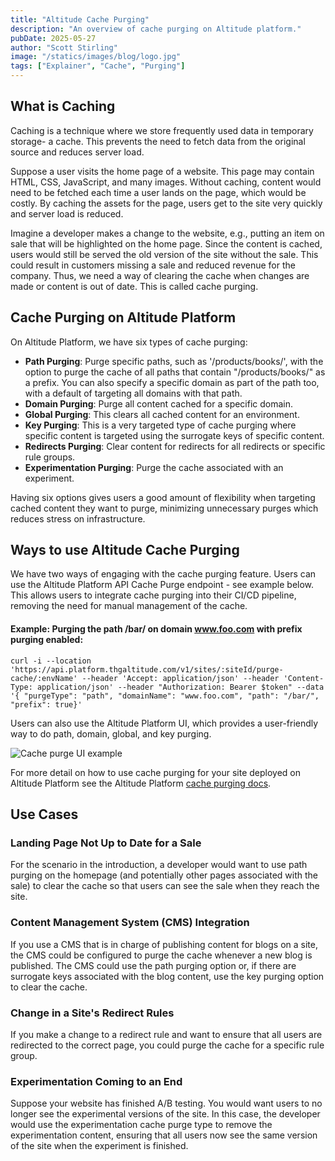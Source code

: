 ```yaml
---
title: "Altitude Cache Purging"
description: "An overview of cache purging on Altitude platform."
pubDate: 2025-05-27
author: "Scott Stirling"
image: "/statics/images/blog/logo.jpg"
tags: ["Explainer", "Cache", "Purging"]
---
```


## What is Caching

Caching is a technique where we store frequently used data in temporary storage- a cache. This prevents the need to fetch data from the original source and reduces server load.

Suppose a user visits the home page of a website. This page may contain HTML, CSS, JavaScript, and many images. Without caching, content would need to be fetched each time a user lands on the page, which would be costly. By caching the assets for the page, users get to the site very quickly and server load is reduced.

Imagine a developer makes a change to the website, e.g., putting an item on sale that will be highlighted on the home page. Since the content is cached, users would still be served the old version of the site without the sale. This could result in customers missing a sale and reduced revenue for the company. Thus, we need a way of clearing the cache when changes are made or content is out of date. This is called cache purging.

## Cache Purging on Altitude Platform

On Altitude Platform, we have six types of cache purging:

- **Path Purging**: Purge specific paths, such as '/products/books/', with the option to purge the cache of all paths that contain "/products/books/" as a prefix. You can also specify a specific domain as part of the path too, with a default of targeting all domains with that path.
- **Domain Purging**: Purge all content cached for a specific domain.
- **Global Purging**: This clears all cached content for an environment.
- **Key Purging**: This is a very targeted type of cache purging where specific content is targeted using the surrogate keys of specific content.
- **Redirects Purging**: Clear content for redirects for all redirects or specific rule groups.
- **Experimentation Purging**: Purge the cache associated with an experiment.

Having six options gives users a good amount of flexibility when targeting cached content they want to purge, minimizing unnecessary purges which reduces stress on infrastructure.

## Ways to use Altitude Cache Purging

We have two ways of engaging with the cache purging feature. Users can use the Altitude Platform API Cache Purge endpoint - see example below. This allows users to integrate cache purging into their CI/CD pipeline, removing the need for manual management of the cache.

#### Example: Purging the path /bar/ on domain www.foo.com with prefix purging enabled:

```
curl -i --location 'https://api.platform.thgaltitude.com/v1/sites/:siteId/purge-cache/:envName' --header 'Accept: application/json' --header 'Content-Type: application/json' --header "Authorization: Bearer $token" --data '{ "purgeType": "path", "domainName": "www.foo.com", "path": "/bar/", "prefix": true}'
```

Users can also use the Altitude Platform UI, which provides a user-friendly way to do path, domain, global, and key purging.

![Cache purge UI example](/statics/screenshots/cache/cache-purge-example.png)

For more detail on how to use cache purging for your site deployed on Altitude Platform see the Altitude Platform [cache purging docs](https://thgaltitude.com/docs/platform/v2.3.0/edge/cache).

## Use Cases

### Landing Page Not Up to Date for a Sale

For the scenario in the introduction, a developer would want to use path purging on the homepage (and potentially other pages associated with the sale) to clear the cache so that users can see the sale when they reach the site.

### Content Management System (CMS) Integration

If you use a CMS that is in charge of publishing content for blogs on a site, the CMS could be configured to purge the cache whenever a new blog is published. The CMS could use the path purging option or, if there are surrogate keys associated with the blog content, use the key purging option to clear the cache.

### Change in a Site's Redirect Rules

If you make a change to a redirect rule and want to ensure that all users are redirected to the correct page, you could purge the cache for a specific rule group.

### Experimentation Coming to an End

Suppose your website has finished A/B testing. You would want users to no longer see the experimental versions of the site. In this case, the developer would use the experimentation cache purge type to remove the experimentation content, ensuring that all users now see the same version of the site when the experiment is finished.
